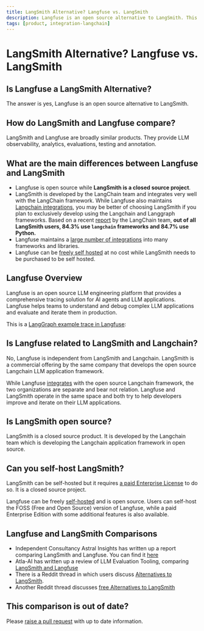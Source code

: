 ```yaml
---
title: LangSmith Alternative? Langfuse vs. LangSmith
description: Langfuse is an open source alternative to LangSmith. This article compares Langfuse and LangSmith for LLM observability, analytics, evaluations, testing, and annotation.
tags: [product, integration-langchain]
---
```


# LangSmith Alternative? Langfuse vs. LangSmith

## Is Langfuse a LangSmith Alternative?

The answer is yes, Langfuse is an open source alternative to LangSmith.

## How do LangSmith and Langfuse compare?

LangSmith and Langfuse are broadly similar products. They provide LLM observability, analytics, evaluations, testing and annotation.

## What are the main differences between Langfuse and LangSmith

- Langfuse is open source while **LangSmith is a closed source project**.
- LangSmith is developed by the LangChain team and integrates very well with the LangChain framework. While Langfuse also maintains [Langchain integrations](/docs/integrations/langchain/tracing), you may be better of choosing LangSmith if you plan to exclusively develop using the Langchain and Langgraph frameworks. Based on a recent [report](https://blog.langchain.dev/langchain-state-of-ai-2024/) by the LangChain team, **out of all LangSmith users, 84.3% use `langchain` frameworks and 84.7% use Python.**
- Langfuse maintains a [large number of integrations](/docs/integrations/overview) into many frameworks and libraries.
- Langfuse can be [freely self hosted](/self-hosting) at no cost while LangSmith needs to be purchased to be self hosted.

## Langfuse Overview

Langfuse is an open source LLM engineering platform that provides a comprehensive tracing solution for AI agents and LLM applications. Langfuse helps teams to understand and debug complex LLM applications and evaluate and iterate them in production.

This is a [LangGraph example trace in Langfuse](https://cloud.langfuse.com/project/cloramnkj0002jz088vzn1ja4/traces/23338c52-350d-4efb-89ca-82d759828b1d?observation=b9374ddc-6485-4b01-b3b5-64a46607f05b):

<CloudflareVideo videoId="dbe2ea8e8d64f27126a3734fa51cd0e7" gifStyle />


<GetStartedGeneral/>

## Is Langfuse related to LangSmith and Langchain? 

No, Langfuse is independent from LangSmith and Langchain. LangSmith is a commercial offering by the same company that develops the open source Langchain LLM application framework.

While Langfuse [integrates](/docs/integrations/langchain/tracing) with the open source Langchain framework, the two organizations are separate and bear not relation. Langfuse and LangSmith operate in the same space and both try to help developers improve and iterate on their LLM applications.

## Is LangSmith open source?

LangSmith is a closed source product. It is developed by the Langchain team which is developing the Langchain application framework in open source.

## Can you self-host LangSmith?

LangSmith can be self-hosted but it requires [a paid Enterprise License](https://www.langchain.com/pricing-langsmith) to do so. It is a closed source project.

Langfuse can be freely [self-hosted](/self-hosting) and is open source. Users can self-host the FOSS (Free and Open Source) version of Langfuse, while a paid Enterprise Edition with some additional features is also available.

## Langfuse and LangSmith Comparisons

- Independent Consultancy Astral Insights has written up a report comparing LangSmith and Langfuse. You can find it [here](https://astralinsights.ai/comparison-of-observability-platforms-LangSmith-langfuse/)
- Atla-AI has written up a review of LLM Evaluation Tooling, comparing [LangSmith and Langfuse](https://www.atla-ai.com/post/llm-evaluation-tooling-review)
- There is a Reddit thread in which users discuss [Alternatives to LangSmith](https://www.reddit.com/r/LangChain/comments/1b2y18p/LangSmith_started_charging_time_to_compare/).
- Another Reddit thread discusses [free Alternatives to LangSmith](https://www.reddit.com/r/LocalLLaMA/comments/1aujfiz/real_free_alternative_to_LangSmith/)

## This comparison is out of date?

Please [raise a pull request](https://github.com/langfuse/langfuse-docs/tree/main/pages/faq/all) with up to date information.
